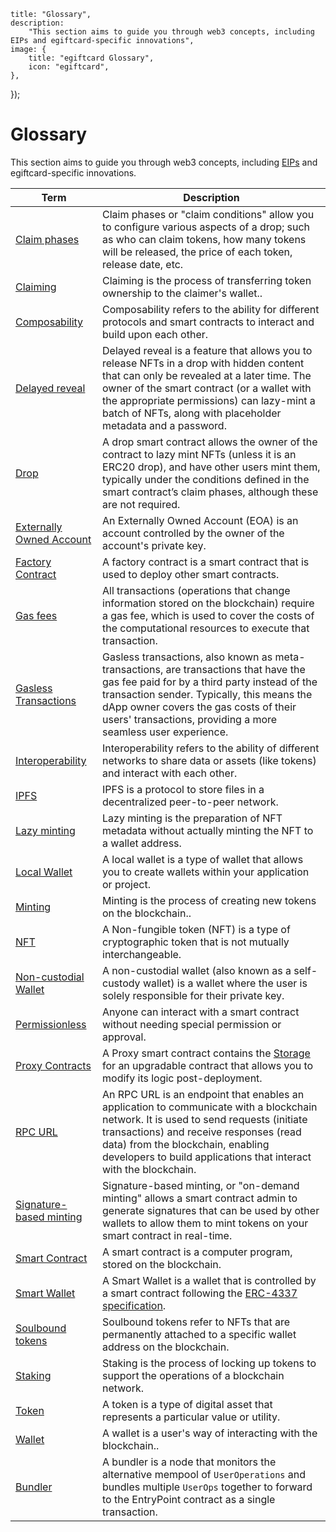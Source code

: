 
	title: "Glossary",
	description:
		"This section aims to guide you through web3 concepts, including EIPs and egiftcard-specific innovations",
	image: {
		title: "egiftcard Glossary",
		icon: "egiftcard",
	},
});

# Glossary

This section aims to guide you through web3 concepts, including [EIPs](https://eips.ethereum.org/) and
egiftcard-specific innovations.

| Term                                                           | Description                                                                                                                                                                                                                                                                                        |
| -------------------------------------------------------------- | -------------------------------------------------------------------------------------------------------------------------------------------------------------------------------------------------------------------------------------------------------------------------------------------------- |
| [Claim phases](/glossary/claim-phases)                         | Claim phases or "claim conditions" allow you to configure various aspects of a drop; such as who can claim tokens, how many tokens will be released, the price of each token, release date, etc.                                                                                                   |
| [Claiming](/glossary/claiming)                                 | Claiming is the process of transferring token ownership to the claimer's wallet..                                                                                                                                                                                                                  |
| [Composability](/glossary/composability)                       | Composability refers to the ability for different protocols and smart contracts to interact and build upon each other.                                                                                                                                                                             |
| [Delayed reveal](/glossary/delayed-reveal)                     | Delayed reveal is a feature that allows you to release NFTs in a drop with hidden content that can only be revealed at a later time. The owner of the smart contract (or a wallet with the appropriate permissions) can lazy-mint a batch of NFTs, along with placeholder metadata and a password. |
| [Drop](/glossary/drop)                                         | A drop smart contract allows the owner of the contract to lazy mint NFTs (unless it is an ERC20 drop), and have other users mint them, typically under the conditions defined in the smart contract’s claim phases, although these are not required.                                               |
| [Externally Owned Account](/glossary/externally-owned-account) | An Externally Owned Account (EOA) is an account controlled by the owner of the account's private key.                                                                                                                                                                                              |
| [Factory Contract](/glossary/factory-contract)                 | A factory contract is a smart contract that is used to deploy other smart contracts.                                                                                                                                                                                                               |
| [Gas fees](/glossary/gas)                                      | All transactions (operations that change information stored on the blockchain) require a gas fee, which is used to cover the costs of the computational resources to execute that transaction.                                                                                                     |
| [Gasless Transactions](/glossary/gasless-transactions)         | Gasless transactions, also known as meta-transactions, are transactions that have the gas fee paid for by a third party instead of the transaction sender. Typically, this means the dApp owner covers the gas costs of their users' transactions, providing a more seamless user experience.      |
| [Interoperability](/glossary/interoperability)                 | Interoperability refers to the ability of different networks to share data or assets (like tokens) and interact with each other.                                                                                                                                                                   |
| [IPFS](/glossary/ipfs)                                         | IPFS is a protocol to store files in a decentralized peer-to-peer network.                                                                                                                                                                                                                         |
| [Lazy minting](/glossary/lazy-minting)                         | Lazy minting is the preparation of NFT metadata without actually minting the NFT to a wallet address.                                                                                                                                                                                              |
| [Local Wallet](/glossary/local-wallet)                         | A local wallet is a type of wallet that allows you to create wallets within your application or project.                                                                                                                                                                                           |
| [Minting](/glossary/minting)                                   | Minting is the process of creating new tokens on the blockchain..                                                                                                                                                                                                                                  |
| [NFT](/glossary/nft)                                           | A Non-fungible token (NFT) is a type of cryptographic token that is not mutually interchangeable.                                                                                                                                                                                                  |
| [Non-custodial Wallet](/glossary/non-custodial-wallet)         | A non-custodial wallet (also known as a self-custody wallet) is a wallet where the user is solely responsible for their private key.                                                                                                                                                               |
| [Permissionless](/glossary/permissionless)                     | Anyone can interact with a smart contract without needing special permission or approval.                                                                                                                                                                                                          |
| [Proxy Contracts](/glossary/local-wallet)                      | A Proxy smart contract contains the [Storage](/storage) for an upgradable contract that allows you to modify its logic post-deployment.                                                                                                                                                            |
| [RPC URL](/glossary/rpc)                                       | An RPC URL is an endpoint that enables an application to communicate with a blockchain network. It is used to send requests (initiate transactions) and receive responses (read data) from the blockchain, enabling developers to build applications that interact with the blockchain.            |
| [Signature-based minting](/glossary/signature-based-minting)   | Signature-based minting, or "on-demand minting" allows a smart contract admin to generate signatures that can be used by other wallets to allow them to mint tokens on your smart contract in real-time.                                                                                           |
| [Smart Contract](/glossary/smart-contract)                     | A smart contract is a computer program, stored on the blockchain.                                                                                                                                                                                                                                  |
| [Smart Wallet](/glossary/smart-wallet)                         | A Smart Wallet is a wallet that is controlled by a smart contract following the [ERC-4337 specification](https://eips.ethereum.org/EIPS/eip-4337).                                                                                                                                                 |
| [Soulbound tokens](/glossary/soulbound)                        | Soulbound tokens refer to NFTs that are permanently attached to a specific wallet address on the blockchain.                                                                                                                                                                                       |
| [Staking](/glossary/staking)                                   | Staking is the process of locking up tokens to support the operations of a blockchain network.                                                                                                                                                                                                     |
| [Token](/glossary/token)                                       | A token is a type of digital asset that represents a particular value or utility.                                                                                                                                                                                                                  |
| [Wallet](/glossary/wallet)                                     | A wallet is a user's way of interacting with the blockchain..                                                                                                                                                                                                                                      |
| [Bundler](/glossary/bundler)                                   | A bundler is a node that monitors the alternative mempool of `UserOperations` and bundles multiple `UserOps` together to forward to the EntryPoint contract as a single transaction.                                                                                                               |
